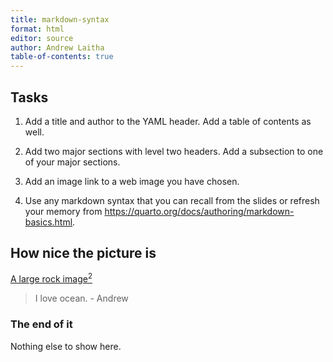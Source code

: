 ```yaml
---
title: markdown-syntax
format: html
editor: source
author: Andrew Laitha
table-of-contents: true
---
```


## Tasks

1.  Add a title and author to the YAML header. Add a table of contents as well.

2.  Add two major sections with level two headers. Add a subsection to one of your major sections.

3.  Add an image link to a web image you have chosen.

4.  Use any markdown syntax that you can recall from the slides or refresh your memory from <https://quarto.org/docs/authoring/markdown-basics.html>.

## How nice the picture is

[A large rock image^2^](https://unsplash.com/photos/a-large-rock-formation-in-the-middle-of-a-body-of-water-8Tc0II8024g)

> I love ocean. - Andrew

### The end of it

Nothing else to show here.
